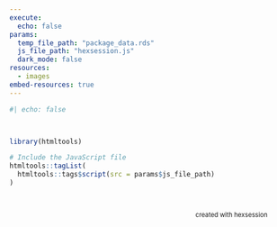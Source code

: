```yaml
---
execute:
  echo: false
params:
  temp_file_path: "package_data.rds"
  js_file_path: "hexsession.js"
  dark_mode: false
resources:
  - images
embed-resources: true
---
```


```r
#| echo: false



library(htmltools)

# Include the JavaScript file
htmltools::tagList(
  htmltools::tags$script(src = params$js_file_path)
)
```

```{=html}
<div class="main">
  <div class="container" id="imageContainer">
    <!-- Images will be dynamically added here -->
  </div>
  <div class="attribution">
    created with <a href="https://github.com/luisdva/hexsession" target="_blank">hexsession</a>
  </div>
</div>

<style>
body {
  background-color: var(--bg-color);
  color: var(--text-color);
}

.main {
  position: relative;
  display: flex;
  --s: 100px;  /* size */
  --m: 2px;    /* margin */
  --f: calc(1.732 * var(--s) + 4 * var(--m) - 1px);
}

.container {
  font-size: 0; /*disable white space between inline block element */
  max-width: 100%; /* Ensure container doesn't overflow */
}

.container div {
  width: var(--s);
  margin: var(--m);
  height: calc(var(--s)*1.1547); 
  display: inline-block;
  font-size: initial;
  clip-path: polygon(0% 25%, 0% 75%, 50% 100%, 100% 75%, 100% 25%, 50% 0%);
  background: var(--tile-bg);
  margin-bottom: calc(var(--m) - var(--s)*0.2885); 
  overflow: hidden;
  transition: all 0.3s ease;
}

.container::before {
  content: "";
  width: calc(var(--s)/2 + var(--m));
  float: left;
  height: 120%;
  shape-outside: repeating-linear-gradient(     
                   #0000 0 calc(var(--f) - 3px),      
                   #000  0 var(--f));
}

.container div img {
  margin: 0;
  max-width: unset;
  max-height: unset;
  width: 100%;
  height: 100%;
  object-fit: cover;
  transition: all 0.3s ease;
}

.container a {
  display: block;
  width: 100%;
  height: 100%;
}

/* Subtle hover effect */
.container div:hover {
  z-index: 1;
  transform: scale(1.05);  /* Reduced scale */
  box-shadow: 0 4px 8px rgba(0,0,0,0.1);  /* Subtle shadow */
}

.container div:hover img {
  filter: brightness(1.1);  /* Slightly brighten the image */
}

.attribution {
  position: absolute;
  bottom: -44px;
  right: 40px;
  font-size: 0.8em;
  color: var(--text-color);
  background-color: var(--attribution-bg);
  padding: 2px 5px;
  border-radius: 3px;
  z-index: 10;
  pointer-events: none;  /* Allows clicking through to underlying elements */
}

.attribution a {
  color: var(--link-color);
  text-decoration: none;
  pointer-events: auto;  /* Re-enables clicking on the link */
}

.attribution a:hover {
  text-decoration: underline;
}

/* Media queries for responsiveness */
@media screen and (max-width: 1200px) {
  .main {
    --s: 96px;  /* Slightly reduce size for smaller screens */
  }
}

@media screen and (max-width: 768px) {
  .main {
    --s: 80px;  /* Smaller for mobile devices, but still visible */
  }
}

</style>
```

